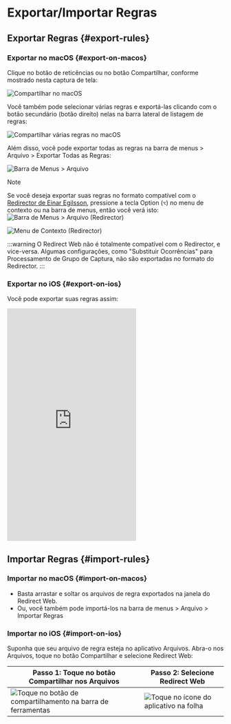 # Exportar/Importar Regras

## Exportar Regras {#export-rules}

### Exportar no macOS {#export-on-macos}

Clique no botão de reticências ou no botão Compartilhar, conforme mostrado nesta captura de tela:

![Compartilhar no macOS](/img/share-on-macos.png)

Você também pode selecionar várias regras e exportá-las clicando com o botão secundário (botão direito) nelas na barra lateral de listagem de regras:

![Compartilhar várias regras no macOS](/img/multiselect-on-macos.png)

Além disso, você pode exportar todas as regras na barra de menus > Arquivo > Exportar Todas as Regras:

![Barra de Menus > Arquivo](/img/menubar-file.png)

> [!NOTE]
> Se você deseja exportar suas regras no formato compatível com o [Redirector de Einar Egilsson](https://einaregilsson.com/redirector/), pressione a tecla Option (`⌥`) no menu de contexto ou na barra de menus, então você verá isto:
> ![Barra de Menus > Arquivo (Redirector)](/img/menubar-file-redirector.png)
>
> ![Menu de Contexto (Redirector)](/img/context-menu-redirector.png)
>
> :::warning
> O Redirect Web não é totalmente compatível com o Redirector, e vice-versa. Algumas configurações, como "Substituir Ocorrências" para Processamento de Grupo de Captura, não são exportadas no formato do Redirector.
> :::

### Exportar no iOS {#export-on-ios}

Você pode exportar suas regras assim:

<iframe height="540" src="https://www.youtube.com/embed/uQ6-SLEMlT4" title="Vídeo de Demonstração iOS para exportar regras (YouTube)" frameborder="0" allow="accelerometer; autoplay; clipboard-write; encrypted-media; gyroscope; picture-in-picture; web-share" allowfullscreen></iframe>

## Importar Regras {#import-rules}

### Importar no macOS {#import-on-macos}

- Basta arrastar e soltar os arquivos de regra exportados na janela do Redirect Web.
- Ou, você também pode importá-los na barra de menus > Arquivo > Importar Regras

### Importar no iOS {#import-on-ios}

Suponha que seu arquivo de regra esteja no aplicativo Arquivos. Abra-o nos Arquivos, toque no botão Compartilhar e selecione Redirect Web:

| Passo 1: Toque no botão Compartilhar nos Arquivos | Passo 2: Selecione Redirect Web |
| ------------------------------------------------- | ------------------------------- |
| ![Toque no botão de compartilhamento na barra de ferramentas](/img/files-share-ios.png) | ![Toque no ícone do aplicativo na folha](/img/share-sheet-ios.png) |